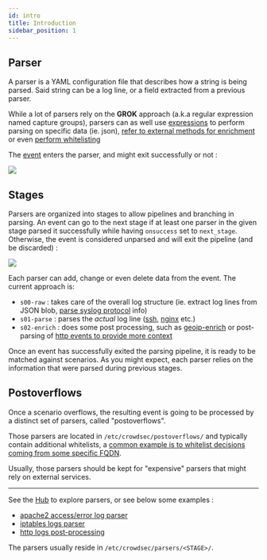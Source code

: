 ```yaml
---
id: intro
title: Introduction
sidebar_position: 1
---
```




## Parser


A parser is a YAML configuration file that describes how a string is being parsed. Said string can be a log line, or a field extracted from a previous parser. 

While a lot of parsers rely on the **GROK** approach (a.k.a regular expression named capture groups), parsers can as well use [expressions](/docs/v1.0/expr/helpers) to perform parsing on specific data (ie. json), [refer to external methods for enrichment](https://hub.crowdsec.net/author/crowdsecurity/configurations/geoip-enrich) or even [perform whitelisting](https://hub.crowdsec.net/author/crowdsecurity/configurations/whitelists)

The [event](/docs/v1.0/expr/event) enters the parser, and might exit successfully or not :


<div style={{display: 'flex'}}>
    <div style={{textAlign: 'center', flex: '1'}}>
    <img src={useBaseUrl('/img/parser-diagram.png')} />
    </div>
</div>


## Stages

Parsers are organized into stages to allow pipelines and branching in parsing. An event can go to the next stage if at least one parser in the given stage parsed it successfully while having `onsuccess` set to `next_stage`. Otherwise, the event is considered unparsed and will exit the pipeline (and be discarded) :

<div style={{display: 'flex'}}>
    <div style={{textAlign: 'center', flex: '1'}}>
    <img src={useBaseUrl('/img/global-parser-diagrams.png')} />
    </div>
</div>

Each parser can add, change or even delete data from the event. The current approach is: 
 - `s00-raw` : takes care of the overall log structure (ie. extract log lines from JSON blob, [parse syslog protocol](https://hub.crowdsec.net/author/crowdsecurity/configurations/syslog-logs) info)
 - `s01-parse` : parses the *actual* log line ([ssh](https://hub.crowdsec.net/author/crowdsecurity/configurations/sshd-logs), [nginx](https://hub.crowdsec.net/author/crowdsecurity/configurations/nginx-logs) etc.)
 - `s02-enrich` : does some post processing, such as [geoip-enrich](https://hub.crowdsec.net/author/crowdsecurity/configurations/geoip-enrich) or post-parsing of [http events to provide more context](https://hub.crowdsec.net/author/crowdsecurity/configurations/http-logs)


Once an event has successfully exited the parsing pipeline, it is ready to be matched against scenarios. As you might expect, each parser relies on the information that were parsed during previous stages.

## Postoverflows

Once a scenario overflows, the resulting event is going to be processed by a distinct set of parsers, called "postoverflows".

Those parsers are located in `/etc/crowdsec/postoverflows/` and typically contain additional whitelists, a [common example is to whitelist decisions coming from some specific FQDN](https://hub.crowdsec.net/author/crowdsecurity/collections/whitelist-good-actors).

Usually, those parsers should be kept for "expensive" parsers that might rely on external services.

----



See the [Hub](https://hub.crowdsec.net/browse/#configurations) to explore parsers, or see below some examples :

 - [apache2 access/error log parser](https://github.com/crowdsecurity/hub/blob/master/parsers/s01-parse/crowdsecurity/apache2-logs.yaml)
 - [iptables logs parser](https://github.com/crowdsecurity/hub/blob/master/parsers/s01-parse/crowdsecurity/iptables-logs.yaml)
 - [http logs post-processing](https://github.com/crowdsecurity/hub/blob/master/parsers/s02-enrich/crowdsecurity/http-logs.yaml)

The parsers usually reside in `/etc/crowdsec/parsers/<STAGE>/`.

